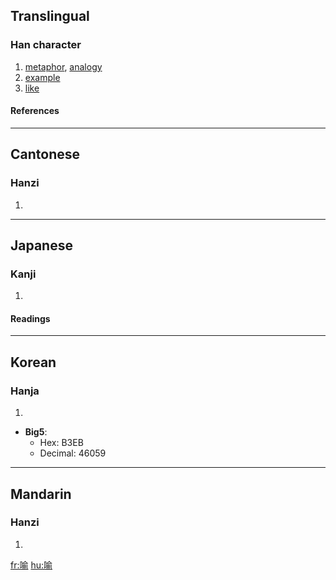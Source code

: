 {{see|喩}}

==Translingual==
===Han character===
{{Han char|rn=30|rad=口|as=09|sn=12|four=6802<sub>1</sub>|canj=口人一弓 (ROMN)}}
# [[metaphor]], [[analogy]]
# [[example]]
# [[like]]
====References====
{{Han ref|kx=0201.121|dj=0421.200|hdz=10657.080|uh=55BB|ud=21947}}
----
==Cantonese==
===Hanzi===
{{yue-hanzi|jyut=|y=yu6}}
# {{defn|Cantonese}}
----
==Japanese==
===Kanji===
{{ja-kanji|grade=|rs=口09}}
# {{defn|Japanese}} 
====Readings====
{{ja-readings|on=[[ゆ]] (yu)|kun=[[さとす]] (satosu), [[さとる]] (satoru), [[たとえる]] (tatoeru)}}
----
==Korean==
===Hanja===
{{ko-hanja|hangeul=유|rv=yu|mr=yu}}
# {{defn|Korean}}

* '''Big5''':
** Hex: B3EB
** Decimal: 46059
----
==Mandarin==
===Hanzi===
{{cmn-hanzi|pin=[[yù]] (yu4)|wg=yü<sup>4</sup>}}
# {{defn|Mandarin}}

[[fr:喻]]
[[hu:喻]]